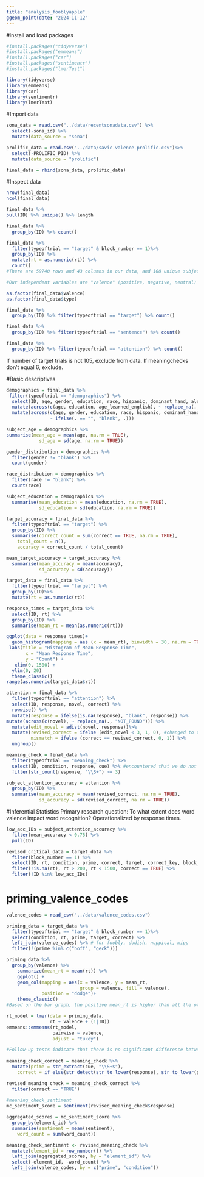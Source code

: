 ```yaml
---
title: "analysis_fooblyapple"
ggeom_point(date: "2024-11-12"
---
```

#install and load packages
```r
#install.packages("tidyverse")
#install.packages("emmeans")
#install.packages("car")
#install.packages("sentimentr")
#install.packages("lmerTest")

library(tidyverse)
library(emmeans)
library(car)
library(sentimentr)
library(lmerTest)
```
#Import data
```r
sona_data = read.csv("../data/recentsonadata.csv") %>%
  select(-sona_id) %>% 
  mutate(data_source = "sona")

prolific_data = read.csv("../data/savic-valence-prolific.csv")%>%
  select(-PROLIFIC_PID) %>% 
  mutate(data_source = "prolific")

final_data = rbind(sona_data, prolific_data)

```
#Inspect data
```r
nrow(final_data)
ncol(final_data)

final_data %>%
pull(ID) %>% unique() %>% length

final_data %>%
  group_by(ID) %>% count()

final_data %>% 
  filter(typeoftrial == "target" & block_number == 1)%>%
  group_by(ID) %>%
  mutate(rt = as.numeric(rt)) %>%
  count()
#There are 59740 rows and 43 columns in our data, and 108 unique subjects. They each completed 105 target trials (9 practice and 96 experimental), 126 sentence trials, and 9 attention trials. All subjects did the same number of trials because unlike in the demographics survey, the number of trials should not change based on the responses of the subject.

#Our independent variables are "valence" (positive, negative, neutral) and "type" (novel or familiar). Our dependent variables are "rt" for priming trials.

as.factor(final_data$valence)
as.factor(final_data$type)

final_data %>%
  group_by(ID) %>% filter(typeoftrial == "target") %>% count()

final_data %>%
  group_by(ID) %>% filter(typeoftrial == "sentence") %>% count() 

final_data %>%
  group_by(ID) %>% filter(typeoftrial == "attention") %>% count() 

```
If number of target trials is not 105, exclude from data. If meaningchecks don't equal 6, exclude.

#Basic descriptives
```r
demographics = final_data %>%
 filter(typeoftrial == "demographics") %>%
  select(ID, age, gender, education, race, hispanic, dominant_hand, alert_time, english, age_learned_english) %>%
  mutate(across(c(age, education, age_learned_english), ~ replace_na(., NA))) %>%
  mutate(across(c(age, gender, education, race, hispanic, dominant_hand, alert_time, english), 
                ~ ifelse(. == "", "blank", .)))

subject_age = demographics %>%
summarise(mean_age = mean(age, na.rm = TRUE),
            sd_age = sd(age, na.rm = TRUE))

gender_distribution = demographics %>%
  filter(gender != "blank") %>%
  count(gender)

race_distribution = demographics %>%
  filter(race != "blank") %>%
  count(race)

subject_education = demographics %>%
  summarise(mean_education = mean(education, na.rm = TRUE),
            sd_education = sd(education, na.rm = TRUE))

target_accuracy = final_data %>%
  filter(typeoftrial == "target") %>%
  group_by(ID) %>%
  summarise(correct_count = sum(correct == TRUE, na.rm = TRUE),
    total_count = n(),                                    
    accuracy = correct_count / total_count)

mean_target_accuracy = target_accuracy %>%
  summarise(mean_accuracy = mean(accuracy),
            sd_accuracy = sd(accuracy))

target_data = final_data %>%
  filter(typeoftrial == "target") %>%
  group_by(ID)%>%
  mutate(rt = as.numeric(rt))

response_times = target_data %>%
  select(ID, rt) %>%
  group_by(ID) %>%
  summarise(mean_rt = mean(as.numeric(rt)))

ggplot(data = response_times)+
  geom_histogram(mapping = aes (x = mean_rt), binwidth = 30, na.rm = TRUE)+
 labs(title = "Histogram of Mean Response Time",
       x = "Mean Response Time",
       y = "Count") +
   xlim(0, 1500) +
  ylim(0, 20)
  theme_classic()
range(as.numeric(target_data$rt))

attention = final_data %>%
  filter(typeoftrial == "attention") %>%
  select(ID, response, novel, correct) %>%
  rowwise() %>%
  mutate(response = ifelse(is.na(response), "blank", response)) %>%
mutate(across(c(novel), ~ replace_na(., "NOT_FOUND"))) %>%
  mutate(edit_novel = adist(novel, response))%>%
  mutate(revised_correct = ifelse (edit_novel < 3, 1, 0), #changed to three letters difference as criterion for correct
         mismatch = ifelse (correct == revised_correct, 0, 1)) %>%
  ungroup()

meaning_check = final_data %>%
  filter(typeoftrial == "meaning_check") %>%
  select(ID, condition, response, cue) %>% #encountered that we do not have the target stimulus word saved anywhere, so not sure how to determine what is correct.
  filter(str_count(response, "\\S+") >= 3)

subject_attention_accuracy = attention %>%
  group_by(ID) %>%
  summarise(mean_accuracy = mean(revised_correct, na.rm = TRUE),
            sd_accuracy = sd(revised_correct, na.rm = TRUE))

```
#Inferential Statistics
Primary research question: To what extent does word valence impact word recognition? Operationalized by response times.
```r
low_acc_IDs = subject_attention_accuracy %>%
  filter(mean_accuracy < 0.75) %>%
  pull(ID)

revised_critical_data = target_data %>%
  filter(block_number == 1) %>%
  select(ID, rt, condition, prime, correct, target, correct_key, block_number) %>%
  filter(!is.na(rt), rt > 200, rt < 1500, correct == TRUE) %>%
  filter(!ID %in% low_acc_IDs)
```
# priming_valence_codes
```r
valence_codes = read_csv("../data/valence_codes.csv")

priming_data = target_data %>% 
  filter(typeoftrial == "target" & block_number == 1)%>%
  select(condition, rt, prime, target, correct) %>%
  left_join(valence_codes) %>% # for foobly, dodish, nuppical, mipp
  filter(!(prime %in% c("boff", "geck")))

priming_data %>%
  group_by(valence) %>%
    summarize(mean_rt = mean(rt)) %>%
    ggplot() +
    geom_col(mapping = aes(x = valence, y = mean_rt,
                           group = valence, fill = valence),
             position = "dodge")+
    theme_classic()
#Based on the bar graph, the positive mean_rt is higher than all the other valence levels. The unrelated valence seems to be only slightly lower than the rest and mean_rt for negative and neutral conditions appear comparable.

rt_model = lmer(data = priming_data,
                rt ~ valence + (1|ID))
emmeans::emmeans(rt_model,
                 pairwise ~ valence,
                 adjust = "tukey")

#Follow-up tests indicate that there is no significant difference between response times in any condition. There is no comparison where (p < 0.001). These findings suggest that valence does not have an impact on reaction time in this model.
 
meaning_check_correct = meaning_check %>%
  mutate(prime = str_extract(cue, "\\S+$"),
    correct = if_else(str_detect(str_to_lower(response), str_to_lower(prime)), "TRUE", "FALSE"))

revised_meaning_check = meaning_check_correct %>%
  filter(correct == "TRUE")
  
#meaning_check_sentiment
mc_sentiment_score = sentiment(revised_meaning_check$response)

aggregated_scores = mc_sentiment_score %>%
  group_by(element_id) %>% 
  summarise(sentiment = mean(sentiment),
    word_count = sum(word_count))

meaning_check_sentiment <- revised_meaning_check %>%
  mutate(element_id = row_number()) %>%
  left_join(aggregated_scores, by = "element_id") %>% 
  select(-element_id, -word_count) %>%
  left_join(valence_codes, by = c("prime", "condition"))
```


